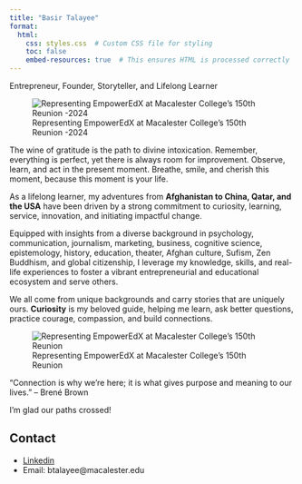 ```yaml
---
title: "Basir Talayee"
format:
  html:
    css: styles.css  # Custom CSS file for styling
    toc: false
    embed-resources: true  # This ensures HTML is processed correctly
---
```


Entrepreneur, Founder, Storyteller, and Lifelong Learner

![Representing EmpowerEdX at Macalester College's 150th Reunion -2024](images/20240607_reunion_djt_1220.jpg)



::: red-background
The wine of gratitude is the path to divine intoxication. Remember, everything is perfect, yet there is always room for improvement. Observe, learn, and act in the present moment. Breathe, smile, and cherish this moment, because this moment is your life.
:::

As a lifelong learner, my adventures from **Afghanistan to China, Qatar, and the USA** have been driven by a strong commitment to curiosity, learning, service, innovation, and initiating impactful change.

Equipped with insights from a diverse background in psychology, communication, journalism, marketing, business, cognitive science, epistemology, history, education, theater, Afghan culture, Sufism, Zen Buddhism, and global citizenship, I leverage my knowledge, skills, and real-life experiences to foster a vibrant entrepreneurial and educational ecosystem and serve others.

We all come from unique backgrounds and carry stories that are uniquely ours. **Curiosity** is my beloved guide, helping me learn, ask better questions, practice courage, compassion, and build connections.

![Representing EmpowerEdX at Macalester College's 150th Reunion](images/20240607_reunion_djt_1330.jpg)

::: red-background
“Connection is why we're here; it is what gives purpose and meaning to our lives.” – Brené Brown
:::

I'm glad our paths crossed!



## Contact

- [Linkedin](https://www.linkedin.com/in/basir-talayee/)
- Email: btalayee@macalester.edu


